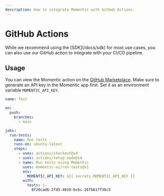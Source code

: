 ```yaml
---
description: How to integrate Momentic with GitHub Actions.
---
```



# GitHub Actions

<Callout type="info">
  While we recommend using the [SDK](/docs/sdk) for most use cases, you can also
  use our GitHub action to integrate with your CI/CD pipeline.
</Callout>

## Usage

You can view the Momentic action on the [GitHub Marketplace](https://github.com/marketplace/actions/momentic-run-tests).
Make sure to generate an API key in the Momentic app first. Set it as an environment variable `MOMENTIC_API_KEY`.

```yaml
name: Test

on:
  push:
    branches:
      - main

jobs:
  run-tests:
    name: Run tests
    runs-on: ubuntu-latest
    steps:
      - uses: actions/checkout@v4
      - uses: actions/setup-node@v4
      - name: Run tests using Momentic
        uses: momentic-ai/run-tests@v1
        env:
          MOMENTIC_API_KEY: ${{ secrets.MOMENTIC_API_KEY }}
        with:
          tests: |-
            8f20cad6-2fd5-4019-bcbc-26fb617f36c5
```

